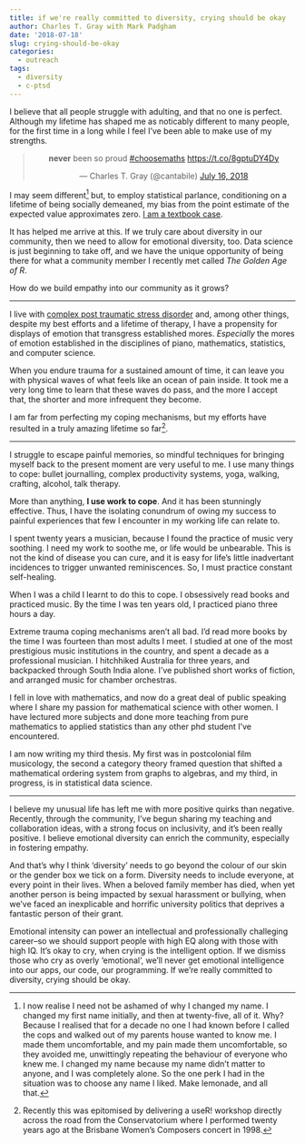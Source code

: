 ```yaml
---
title: if we're really committed to diversity, crying should be okay
author: Charles T. Gray with Mark Padgham
date: '2018-07-18'
slug: crying-should-be-okay
categories:
  - outreach
tags:
  - diversity
  - c-ptsd
---
```


I believe that all people struggle with adulting, and that no one is perfect. Although my lifetime has shaped me as noticably different to many people, for the first time in a long while I feel I've been able to make use of my strengths.

<center>
<blockquote class="twitter-tweet" data-lang="en"><p lang="en" dir="ltr">**never** been so proud <a href="https://twitter.com/hashtag/choosemaths?src=hash&amp;ref_src=twsrc%5Etfw">#choosemaths</a> <a href="https://t.co/8gptuDY4Dy">https://t.co/8gptuDY4Dy</a></p>&mdash; Charles T. Gray (@cantabile) <a href="https://twitter.com/cantabile/status/1018676269074923520?ref_src=twsrc%5Etfw">July 16, 2018</a></blockquote>
<script async src="https://platform.twitter.com/widgets.js" charset="utf-8"></script>
</center>

I may seem different[^1] but, to employ statistical parlance, conditioning on a lifetime of being socially demeaned, my bias from the point estimate of the expected value approximates zero. [I am a textbook case](https://en.wikipedia.org/wiki/Forgotten_Australians).

[^1]: I now realise I need not be ashamed of why I changed my name. I changed my first name initially, and then at twenty-five, all of it. Why? Because I realised that for a decade no one I had known before I called the cops and walked out of my parents house wanted to know me. I made them uncomfortable, and my pain made them uncomfortable, so they avoided me, unwittingly repeating the behaviour of everyone who knew me. I changed my name because my name didn't matter to anyone, and I was completely alone. So the one perk I had in the situation was to choose any name I liked. Make lemonade, and all that.   

It has helped me arrive at this. If we truly care about diversity in our community, then we need to allow for emotional diversity, too. Data science is just beginning to take off, and we have the unique opportunity of being there for what a community member I recently met called *The Golden Age of R*. 

How do we build empathy into our community as it grows?    

---

I live with [complex post traumatic stress disorder](https://www.sane.org/the-sane-blog/mental-illness/what-is-complex-ptsd) and, among other things, despite my best efforts and a lifetime of therapy, I have a propensity for displays of emotion that transgress established mores. *Especially* the mores of emotion established in the disciplines of piano, mathematics, statistics, and computer science.

When you endure trauma for a sustained amount of time, it can leave you with physical waves of what feels like an ocean of pain inside. It took me a very long time to learn that these waves do pass, and the more I accept that, the shorter and more infrequent they become.   

I am far from perfecting my coping mechanisms, but my efforts have resulted in a truly amazing lifetime so far[^2]. 

[^2]: Recently this was epitomised by delivering a useR! workshop directly across the road from the Conservatorium where I performed twenty years ago at the Brisbane Women's Composers concert in 1998. 

---

I struggle to escape painful memories, so mindful techniques for bringing myself back to the present moment are very useful to me. I use many things to cope: bullet journalling, complex productivity systems, yoga, walking, crafting, alcohol, talk therapy. 

More than anything, **I use work to cope**. And it has been stunningly effective. Thus, I have the isolating conundrum of owing my success to painful experiences that few I encounter in my working life can relate to.

I spent twenty years a musician, because I found the practice of music very soothing. I need my work to soothe me, or life would be unbearable. This is not the kind of disease you can cure, and it is easy for life's little inadvertant incidences to trigger unwanted reminiscences. So, I must practice constant self-healing.  

When I was a child I learnt to do this to cope. I obsessively read books and practiced music. By the time I was ten years old, I practiced piano three hours a day. 

Extreme trauma coping mechanisms aren't all bad. I'd read more books by the time I was fourteen than most adults I meet. I studied at one of the most prestigious music institutions in the country, and spent a decade as a professional musician. I hitchhiked Australia for three years, and backpacked through South India alone. I've published short works of fiction, and arranged music for chamber orchestras. 

I fell in love with mathematics, and now do a great deal of public speaking where I share my passion for mathematical science with other women. I have lectured more subjects and done more teaching from pure mathematics to applied statistics than any other phd student I've encountered. 

I am now writing my third thesis. My first was in postcolonial film musicology, the second a category theory framed question that shifted a mathematical ordering system from graphs to algebras, and my third, in progress, is in statistical data science.

---

I believe my unusual life has left me with more positive quirks than negative. Recently, through the community, I've begun sharing my teaching and collaboration ideas, with a strong focus on inclusivity, and it's been really positive. I believe emotional diversity can enrich the community, especially in fostering empathy.  

And that's why I think 'diversity' needs to go beyond the colour of our skin or the gender box we tick on a form. Diversity needs to include everyone, at every point in their lives. When a beloved family member has died, when yet another person is being impacted by sexual harassment or bullying, when we've faced an inexplicable and horrific university politics that deprives a fantastic person of their grant. 

Emotional intensity can power an intellectual and professionally challeging career--so we should support people with high EQ along with those with high IQ. It's okay to cry, when crying is the intelligent option. If we dismiss those who cry as overly 'emotional', we'll never get emotional intelligence into our apps, our code, our programming. If we're really committed to diversity, crying should be okay. 